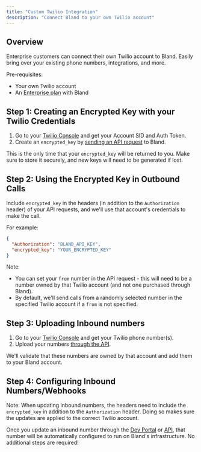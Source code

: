 ```yaml
---
title: "Custom Twilio Integration"
description: "Connect Bland to your own Twilio account"
---
```


## Overview

Enterprise customers can connect their own Twilio account to Bland. Easily bring over your existing phone numbers, integrations, and more.

Pre-requisites:

- Your own Twilio account
- An [Enterprise plan](https://forms.default.com/361589) with Bland

## Step 1: Creating an Encrypted Key with your Twilio Credentials

1. Go to your [Twilio Console](https://www.twilio.com/console) and get your Account SID and Auth Token.
2. Create an `encrypted_key` by [sending an API request](/api-v1/post/accounts) to Bland.

This is the only time that your `encrypted_key` will be returned to you. Make sure to store it securely, and new keys will need to be generated if lost.

## Step 2: Using the Encrypted Key in Outbound Calls

Include `encrypted_key` in the headers (in addition to the `Authorization` header) of your API requests, and we'll use that account's credentials to make the call.

For example:

```json
{
  "Authorization": "BLAND_API_KEY",
  "encrypted_key": "YOUR_ENCRYPTED_KEY"
}
```

Note:

- You can set your `from` number in the API request - this will need to be a number owned by that Twilio account (and not one purchased through Bland).
- By default, we'll send calls from a randomly selected number in the specified Twilio account if a `from` is not specified.

## Step 3: Uploading Inbound numbers

1. Go to your [Twilio Console](https://www.twilio.com/console) and get your Twilio phone number(s).
2. Upload your numbers [through the API](/api-v1/post/inbound-insert).

We'll validate that these numbers are owned by that account and add them to your Bland account.

## Step 4: Configuring Inbound Numbers/Webhooks

Note: When updating inbound numbers, the headers need to include the `encrypted_key` in addition to the `Authorization` header. Doing so makes sure the updates are applied to the correct Twilio account.

Once you update an inbound number through the [Dev Portal](https://app.bland.ai) or [API](/api-v1/post/inbound-number-update), that number will be automatically configured to run on Bland's infrastructure. No additional steps are required!
